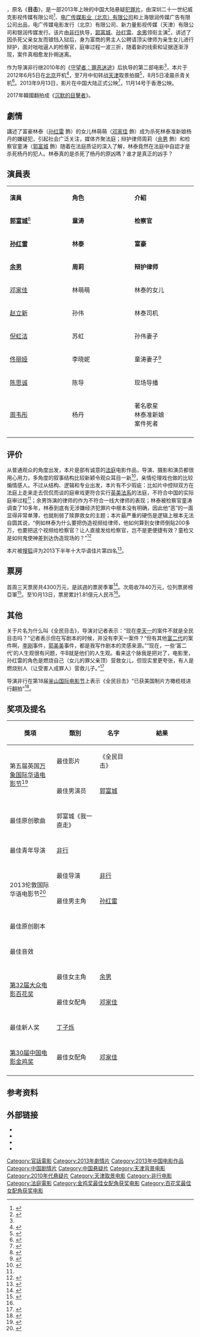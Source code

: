 {{Infobox Film
| name          = 全民目击
| original_name = ''Silent Witness''
| image         = Silent Witness.jpg
| caption       = 中国大陆海报
| director      = [[非行|非行]]
| producer      = 荣阳、宋文红、叶茗馨、何筱娜、洪军、金晖
| producer_2    = 肖凯
| writer        = 非行
| production_supervisor = 杨春雪
| starring      = {{Unbulleted list|[[郭富城|郭富城]]|[[孙红雷|孙红雷]]|[[余男|余男]]|[[邓家佳|邓家佳]]|[[赵立新|赵立新]]|[[倪虹洁|倪虹洁]]}}
| music         = 杨卓鑫
| endtheme      = 郭富城《我一直走》
| cinematography = [[赵小丁|赵小丁]]
| editing       = 苏立峰、[[邝志良|邝志良]]
| studio        = 二十一世纪威克、[[电广传媒|电广传媒]]、银润传媒
| runtime       = 119分钟
| country       = {{中國大陸電影產地}}
| language      = [[普通话|普通话]]
| released      = 2013年9月13日（中国大陆）<br>2013年11月14日（香港<ref>{{cite web | title=tube 電影 全民目擊 | url=http://tube.hk/ch/movie/2013/全民目擊 | publisher=tube | access-date=2022-04-04 | archive-date=2022-03-08 | archive-url=https://web.archive.org/web/20220308185240/https://tube.hk/ch/movie/2013/%E5%85%A8%E6%B0%91%E7%9B%AE%E6%93%8A | dead-url=no }}</ref>）
| distributor   = [[电广传媒|电广传媒]]、新力量影视、银润传媒
| sarft_id      = {{SARFT|故|2013|209}}
| budget        = [[CNY|CNY]] ¥4200万<ref>{{cite web | title=独家对话非行导演：《全民目击》将确立我的地位 | url=http://blog.sina.com.cn/s/blog_4694741f0102ea6h.html | date=2013-09-13 | accessdate=2014-08-23 | archive-date=2014-08-26 | archive-url=https://web.archive.org/web/20140826115907/http://blog.sina.com.cn/s/blog_4694741f0102ea6h.html | dead-url=no }}</ref>－4500多万<ref name=budget>{{cite news | title=新导演如何撬动大明星？"全民目击"小导演出头指南 | url=http://news.mtime.com/2013/09/11/1517772.html | newspaper=时光网 | date=2013-09-12 | accessdate=2014-08-23 | archive-date=2014-08-26 | archive-url=https://web.archive.org/web/20140826115058/http://news.mtime.com/2013/09/11/1517772.html | dead-url=no }}</ref>（制作）+ 2000万<ref name=budget/>（宣发）
| gross         = CNY ¥1.8132亿<ref name=gross>{{cite web | title=中国电影报2013年10月15日新浪微博 | url=http://weibo.com/2304129841/Ae7Bblg82 | date=2013-10-15 | accessdate=2013-12-12 | archive-date=2013-12-12 | archive-url=https://web.archive.org/web/20131212163326/http://www.weibo.com/2304129841/Ae7Bblg82 | dead-url=no }}</ref>（中国大陆）
}}

{{Engname|《全民目击》|''Silent Witness''}}，原名《'''目击'''》，是一部2013年上映的中国大陆悬疑[[犯罪片|犯罪片]]，由深圳二十一世纪威克影视传媒有限公司<ref>{{cite news |title=威克传媒2017新片发布《全民目击2》《黑洞》等18部影视大作来袭 |url=https://china.huanqiu.com/article/9CaKrnJZwQF |accessdate=2021-12-22 |work=环球网 |archive-date=2021-12-22 |archive-url=https://web.archive.org/web/20211222065500/https://china.huanqiu.com/article/9CaKrnJZwQF |dead-url=no }}</ref>、[[湖南电广传媒|电广传媒影业（北京）有限公司]]和上海银润传媒广告有限公司出品，电广传媒电影发行（北京）有限公司、新力量影视传媒（天津）有限公司和银润传媒发行。该片由[[非行|非行]]执导，[[郭富城|郭富城]]、[[孙红雷|孙红雷]]、[[余男|余男]]领衔主演<ref>{{cite news | title=《全民目击》孙红雷称郭富城比李冰冰还二 | url=http://ent.sina.com.cn/m/c/2012-07-17/14453687213.shtml | newspaper=[[新浪|新浪娱乐]] | date=2012-07-17 | accessdate=2013-10-22 | archive-date=2013-10-29 | archive-url=https://web.archive.org/web/20131029211139/http://ent.sina.com.cn/m/c/2012-07-17/14453687213.shtml | dead-url=no }}</ref>，讲述了因杀死父亲女友而锒铛入狱后，身为富商的男主人公聘请顶尖律师为亲生女儿进行辩护，面对咄咄逼人的检察官，庭审过程一波三折，随着新的线索和证据逐渐浮现，案件真相愈发扑朔迷离。

作为导演非行继2010年的《[[守望者：罪恶迷途|守望者：罪恶迷途]]》后执导的第二部电影<ref name=budget/>，本片于2012年6月5日在[[北京|北京]]开机<ref>{{cite web | title=黄涛2012年6月5日新浪微博 | url=http://weibo.com/1859508735/ymswBpMzn | date=2012-06-05}}</ref>，至7月中旬转战[[天津|天津]]取景拍摄<ref>{{cite news | title=《全民目击》重走天津拍摄地 再现“目击现场” | url=http://ent.qq.com/a/20130923/004018.htm | newspaper=[[腾讯娱乐|腾讯娱乐]] | date=2013-09-23 | accessdate=2014-08-23 | archive-date=2014-08-26 | archive-url=https://web.archive.org/web/20140826123056/http://ent.qq.com/a/20130923/004018.htm | dead-url=no }}</ref>，8月5日凌晨杀青关机<ref>{{cite web | title=肖凯2012年8月5日新浪微博 | url=http://weibo.com/1102659151/yvK3gqRLN | date=2012-08-05}}</ref>。2013年9月13日，影片在中国大陆正式公映<ref>{{cite news | title=《全民目击》首映 孙红雷称准备要孩子 | url=http://ent.sina.com.cn/m/c/2013-09-11/22574006909.shtml | newspaper=新浪娱乐 | date=2013-09-11 | accessdate=2013-10-26 | archive-date=2013-10-29 | archive-url=https://web.archive.org/web/20131029210720/http://ent.sina.com.cn/m/c/2013-09-11/22574006909.shtml | dead-url=no }}</ref>，11月14号于香港公映。

2017年韓國翻拍成《[[沉默的目擊者|沉默的目擊者]]》。

==劇情==
講述了富豪林泰（[[孙红雷|孙红雷]] 飾）的女儿林萌萌（[[邓家佳|邓家佳]] 飾）成为杀死林泰准新娘杨丹的嫌疑犯，引起社会广泛关注，媒体齐聚法庭；辩护律师周莉（[[余男|余男]] 飾）和检察官童涛（[[郭富城|郭富城]] 飾）随着在法庭质证的深入了解，林泰竟然在法庭中自認才是杀死杨丹的犯人。林泰真的是杀死了杨丹的原凶嗎？谁才是真正的凶手？

==演員表==
{| class="wikitable" width="35%"
|- style="background:cornflowerblue; color:white" align=center
|style="width:10%"|'''演員'''||style="width:10%"|'''角色'''||style="width:10%"|'''介紹'''
|-
| '''[[郭富城|郭富城]]'''<ref>{{cite news |title=《全民目击》郭富城佟丽娅秀恩爱 陈思成变旁观- 中国日报网 |url=http://covid-19.chinadaily.com.cn/hqcj/xfly/2013-08-23/content_9943395.html |accessdate=2021-12-22 |work=中国日报网 |archive-date=2021-12-22 |archive-url=https://web.archive.org/web/20211222065408/http://covid-19.chinadaily.com.cn/hqcj/xfly/2013-08-23/content_9943395.html |dead-url=no }}</ref> ||'''童涛'''||'''检察官'''
|-
| '''[[孙红雷|孙红雷]]'''||'''林泰'''||'''富豪'''
|-
| '''[[余男|余男]]''' ||'''周莉'''||'''辩护律师'''
|-
| [[邓家佳|邓家佳]]||林萌萌||林泰的女儿
|-
|[[赵立新|赵立新]]||孙伟||林泰司机
|-
|[[倪虹洁|倪虹洁]]||苏虹||孙伟妻子
|-
|[[佟丽娅|佟丽娅]]||李晓妮||童涛妻子<ref>{{cite news |title=《全民目击》郭富城饰检察官 为角色剃须- Micro Reading |url=http://covid-19.chinadaily.com.cn/micro-reading/dzh/2013-08-02/content_9748487.html |accessdate=2021-12-22 |work=中国日报网 |archive-date=2021-12-22 |archive-url=https://web.archive.org/web/20211222065338/http://covid-19.chinadaily.com.cn/micro-reading/dzh/2013-08-02/content_9748487.html |dead-url=no }}</ref>
|-
|[[陈思诚|陈思诚]]||陈导||现场导播
|-
|[[周韦彤|周韦彤]]||杨丹||著名歌星<br />林泰准新娘<br />案件死者
|-
|}

== 评价 ==

从普通观众的角度出发，本片是部有诚意的[[法庭|法庭]]电影作品，导演、摄影和演员都很用心用力，多角度的叙事结构比较新颖令观众耳目一新<ref name="新颖">{{cite web |url=http://ent.163.com/13/0912/22/98JU8AKQ00034R77.html |language= |title=《全民目击》：法庭戏结构新颖 |publisher=网易娱乐 |date=2013年9月12日 |accessdate= |archive-date=2013年9月28日 |archive-url=https://web.archive.org/web/20130928084729/http://ent.163.com/13/0912/22/98JU8AKQ00034R77.html |dead-url=no }}</ref>，亲情伦理戏也做的比较煽情感人。不过从结构、逻辑和专业出发，本片有不少瑕疵：比如片中控辩双方在法庭上走来走去侃侃而谈的庭审戏更符合实行[[英美法系|英美法系]]的法庭，不符合中国的实际庭审过程<ref name="新颖"/>；余男饰演的律师的作为不符合一线大律师的表现；林泰被检察官童涛调查了10多年，林泰到底有无涉嫌经济犯罪片中根本没有明确，因此他“恶”的一面显得非常单薄，也就削弱了赎罪救女的主题；本片最严重的硬伤是逻辑上根本无法自圆其说，“例如林泰为什么要把伪造视频给律师，他如何算到女律师倒贴200多万，也要把这个视频给检察官？让人直接发给检察官，岂不是更便捷有效？童检又是如何鬼使神差到达伪造现场的？”<ref >{{cite web |url=http://ent.sina.com.cn/r/m/2013-09-24/10414013793.shtml |language= |title=法官眼中的《全民目击》：逻辑混乱不专业 |publisher=南方都市报 |date=2013年9月24日 |accessdate= |archive-date=2013-09-28 |archive-url=https://web.archive.org/web/20130928223857/http://ent.sina.com.cn/r/m/2013-09-24/10414013793.shtml |dead-url=no }}</ref>

本片被[[搜狐|搜狐]]评为2013下半年十大华语佳片第四名<ref >{{cite web |url=http://yule.sohu.com/20140109/n393173811.shtml |language= |title=2013年下半年搜狐十大佳片十大烂片评选揭晓 |publisher=搜狐娱乐 |date=2014年1月9日 |accessdate= |archive-date=2014年1月9日 |archive-url=https://web.archive.org/web/20140109063145/http://yule.sohu.com/20140109/n393173811.shtml |dead-url=no }}</ref>。

== 票房 ==

首周三天票房共4300万元，是該週的票房季軍<ref>{{cite web | url=http://news.mtime.com/2013/09/17/1518042.html | title=《蓝精灵2》首周夺冠 《全民目击》表现抢眼 | publisher=Mtime时光网 | date=2013年9月17日 | access-date=2013年9月17日 | archive-url=https://web.archive.org/web/20130920052934/http://news.mtime.com/2013/09/17/1518042.html | archive-date=2013年9月20日 | dead-url=yes }}</ref>。次周收7840万元，位列票房榜亞軍<ref>{{cite web | url=http://weibo.com/2304129841/AaVPL6n2m | title=2013年第38周（9.16-9.22） | publisher=中國電影報新浪官方微博 | date=2013年9月24日 | accessdate=2013年9月24日 | archive-date=2013年9月28日 | archive-url=https://web.archive.org/web/20130928055423/http://www.weibo.com/2304129841/AaVPL6n2m | dead-url=no }}</ref>。至10月13日，票房累計1.81億元人民币<ref name=gross/>。

== 其他 ==
关于片名为什么叫《全民目击》，导演对记者表示：“现在[[李天一|李天一]]的案件不就是全民目击吗？”记者表示但在写剧本的时候，并没有李天一案件？“但有其他[[富二代|富二代]]的案件啊，[[河北大学“10·16”交通肇事案|李刚]]事件，[[郭美美|郭美美]]事件，都是我写作剧本的灵感来源。”“现在，一些‘富二代’的人生观很有问题，牛B就是他们的人生观。看来这个脉我是把对了，电影里，孙红雷的角色是燃烧自己（女儿的罪父亲顶）营救女儿，但现实里更夸张，有人是燃烧别人（让受害人成罪人）营救儿子。”<ref >{{cite web |url=http://www.chinanews.com/yl/2013/09-04/5243015.shtml |language= |title=《全民目击》导演：剧本源于“富二代”事件 |publisher=深圳晚报 |date=2013年9月4日 |accessdate= |archive-date=2013年9月22日 |archive-url=https://web.archive.org/web/20130922151303/http://www.chinanews.com/yl/2013/09-04/5243015.shtml |dead-url=no }}</ref>

导演非行在第18届[[釜山国际电影节|釜山国际电影节]]上表示《全民目击》“已获美国制片方橄榄枝进行翻拍”<ref >{{cite web |url=http://ent.sina.com.cn/m/c/2013-10-05/16374018919.shtml |language= |title=《全民目击》釜山首映 非行有望拍英文版 |publisher=新浪娱乐 |date=2013年10月5日 |accessdate= |archive-date=2013-10-07 |archive-url=https://web.archive.org/web/20131007011936/http://ent.sina.com.cn/m/c/2013-10-05/16374018919.shtml |dead-url=no }}</ref>。

== 奖项及提名 ==

{| class="wikitable" width="82%"
|-align=center
! width="25%"|獎項
! width="23%"|類別
! width="18%"|名字
! width="8%"|結果	 	
|- align=center	 	
| rowspan="4"|第五届英国[[万象国际华语电影节|万象国际华语电影节]]<ref>{{cite web |url=http://ent.163.com/13/1119/14/9E245V8C000300B1.html |language= |title=《全民目击》影节揽三大奖 郭富城再登影帝宝座 |publisher=网易娱乐 |date=2013年11月19日 |accessdate= |archive-date=2013年12月28日 |archive-url=https://web.archive.org/web/20131228143905/http://ent.163.com/13/1119/14/9E245V8C000300B1.html |dead-url=no }}</ref>
| 最佳影片
| 《全民目击》
| {{won}}
|-
|- align=center
| 最佳男演员
| [[郭富城|郭富城]]
| {{won}}	 	
|-
|- align=center
| 最佳原创歌曲
| 郭富城《我一直走》
| {{won}}	 	
|-
|- align=center	
|最佳青年导演
| [[非行|非行]]
| {{won}} 	
|-
|- align=center	 	
| rowspan="4"|2013伦敦国际华语电影节<ref>{{cite web |url=http://ent.sina.com.cn/m/c/2013-12-08/09484056718.shtml |language= |title=伦敦华语电影节《全民目击》四项领跑 |publisher=新浪娱乐 |date=2013年12月8日 |accessdate= |archive-date=2013-12-12 |archive-url=https://web.archive.org/web/20131212053009/http://ent.sina.com.cn/m/c/2013-12-08/09484056718.shtml |dead-url=no }}</ref>
|最佳导演
| [[非行|非行]]
| {{won}}
|-
|- align=center
| 最佳男主角
| [[孙红雷|孙红雷]]
| {{won}}	 	
|-
|- align=center	
|最佳原创剧本
| 
| {{won}} 	
|- 
|- align=center	
|最佳音效
| 
| {{won}} 	
|-  
|- align=center	 	
| rowspan="3"|[[第32届大众电影百花奖|第32届大众电影百花奖]]
|最佳女主角
| [[余男|余男]]
| {{nom}}
|-
|- align=center
| 最佳女配角
| [[邓家佳|邓家佳]]
| {{won}}	
|-
|- align=center	
|最佳新人奖
| [[丁子烁|丁子烁]]
| {{nom}}	
|- 
|- align=center	 	
| rowspan="1"|[[第30届中国电影金鸡奖|第30届中国电影金鸡奖]]
| 最佳女配角
| [[邓家佳|邓家佳]]
| {{won}}
|-
|}

== 参考资料 ==
{{reflist|2}}

== 外部链接 ==
*{{Sinaweibo|2882459253}}
*{{Mtime|175142}}
*{{douban}}
*{{imdb title|3204696}}

{{郭富城}}
{{DEFAULTSORT:QUAN}}
[[Category:官話電影|Category:官話電影]]
[[Category:2013年劇情片|Category:2013年劇情片]]
[[Category:2013年中国电影作品|Category:2013年中国电影作品]]
[[Category:中国剧情片|Category:中国剧情片]]
[[Category:中国悬疑片|Category:中国悬疑片]]
[[Category:天津背景电影|Category:天津背景电影]]
[[Category:2010年代悬疑片|Category:2010年代悬疑片]]
[[Category:天津取景电影|Category:天津取景电影]]
[[Category:非行电影|Category:非行电影]]
[[Category:法庭電影|Category:法庭電影]]
[[Category:金鸡奖最佳女配角获奖电影|Category:金鸡奖最佳女配角获奖电影]]
[[Category:百花奖最佳女配角获奖电影|Category:百花奖最佳女配角获奖电影]]